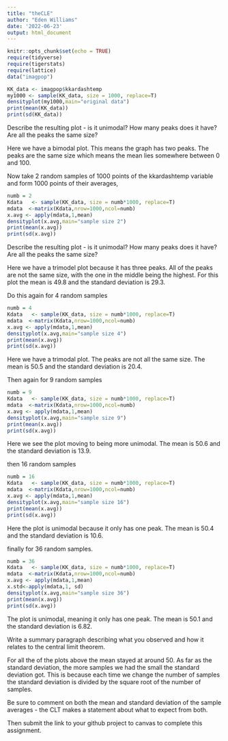 ```yaml
---
title: "theCLE"
author: "Eden Williams" 
date: '2022-06-23'
output: html_document
---
```

```r
knitr::opts_chunk$set(echo = TRUE)
require(tidyverse)
require(tigerstats)
require(lattice)
data("imagpop")
```

```r
KK_data <- imagpop$kkardashtemp
my1000 <- sample(KK_data, size = 1000, replace=T)
densityplot(my1000,main="original data")
print(mean(KK_data))
print(sd(KK_data))
```

Describe the resulting plot -  is it unimodal?  How many peaks does it have?  Are all the peaks the same size? 

Here we have a bimodal plot. This means the graph has two peaks. The peaks are the same size which means the mean lies somewhere between 0 and 100. 



Now take 2 random samples of 1000 points of the kkardashtemp variable and form 1000 points of their averages,

```r
numb = 2
Kdata   <- sample(KK_data, size = numb*1000, replace=T)
mdata  <-matrix(Kdata,nrow=1000,ncol=numb)
x.avg <- apply(mdata,1,mean)
densityplot(x.avg,main="sample size 2")
print(mean(x.avg))
print(sd(x.avg))
```

Describe the resulting plot -  is it unimodal?  How many peaks does it have?  Are all the peaks the same size? 

 Here we have a trimodel plot because it has three peaks. All of the peaks are not the same size, with the one in the middle being the highest. For this plot the mean is 49.8 and the standard deviation is 29.3.
 
Do this again for 4 random samples

```r
numb = 4
Kdata   <- sample(KK_data, size = numb*1000, replace=T)
mdata  <-matrix(Kdata,nrow=1000,ncol=numb)
x.avg <- apply(mdata,1,mean)
densityplot(x.avg,main="sample size 4")
print(mean(x.avg))
print(sd(x.avg))
```
Here we have a trimodal plot. The peaks are not all the same size. The mean is 50.5 and the standard deviation is 20.4.

Then again for 9 random samples

```r
numb = 9
Kdata   <- sample(KK_data, size = numb*1000, replace=T)
mdata  <-matrix(Kdata,nrow=1000,ncol=numb)
x.avg <- apply(mdata,1,mean)
densityplot(x.avg,main="sample size 9")
print(mean(x.avg))
print(sd(x.avg))
```

Here we see the plot moving to being more unimodal. The mean is 50.6 and the standard deviation is 13.9.

then 16 random samples

```r
numb = 16
Kdata   <- sample(KK_data, size = numb*1000, replace=T)
mdata  <-matrix(Kdata,nrow=1000,ncol=numb)
x.avg <- apply(mdata,1,mean)
densityplot(x.avg,main="sample size 16")
print(mean(x.avg))
print(sd(x.avg))
```


Here the plot is unimodal because it only has one peak. The mean is 50.4 and the standard deviation is 10.6.



finally for 36 random samples.

```r
numb = 36
Kdata   <- sample(KK_data, size = numb*1000, replace=T)
mdata  <-matrix(Kdata,nrow=1000,ncol=numb)
x.avg <- apply(mdata,1,mean)
x.std<-apply(mdata,1, sd)
densityplot(x.avg,main="sample size 36")
print(mean(x.avg))
print(sd(x.avg))
```

The plot is unimodal, meaning it only has one peak. The mean is 50.1 and the standard deviation is 6.82.

Write a summary paragraph describing what you observed and how it relates to the central limit theorem.

For all the of the plots above the mean stayed at around 50. As far as the standard deviation, the more samples we had the small the standard deviation got. This is because each time we change the number of samples the standard deviation is divided by the square root of the number of samples. 





Be sure to comment on both the mean and standard deviation of the sample averages - the CLT makes a statement about what to expect from both.

 

Then submit the link to your github project  to canvas to complete this assignment.